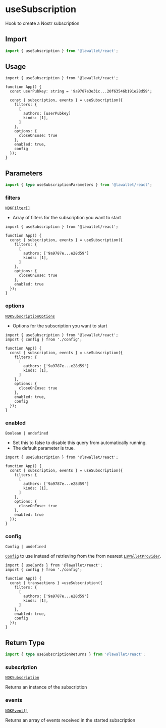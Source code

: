 # useSubscription

Hook to create a Nostr subscription

## Import

```ts
import { useSubscription } from '@lawallet/react';
```

## Usage

```tsx filename="index.tsx"
import { useSubscription } from '@lawallet/react';

function App() {
  const userPubkey: string = '9a9787e3e31c...20f63546b191e28d59';

  const { subscription, events } = useSubscription({
    filters: {
      [
        authors: [userPubkey]
        kinds: [1],
      ]
    },
    options: {
      closeOnEose: true
    },
    enabled: true,
    config
  });
}
```

## Parameters

```ts
import { type useSubscriptionParameters } from '@lawallet/react';
```

### filters

[`NDKFilter[]`](/react/glossary/ndk#ndkfilter)

- Array of filters for the subscription you want to start

```tsx filename="index.tsx"
import { useSubscription } from '@lawallet/react';

function App() {
  const { subscription, events } = useSubscription({
    filters: {
      [
        authors: ['9a9787e...e28d59']
        kinds: [1],
      ]
    },
    options: {
      closeOnEose: true
    },
    enabled: true
  });
}
```

### options

[`NDKSubscriptionOptions`](/react/glossary/ndk#ndksubscriptionoptions)

- Options for the subscription you want to start

```tsx filename="index.tsx"
import { useSubscription } from '@lawallet/react';
import { config } from './config';

function App() {
  const { subscription, events } = useSubscription({
    filters: {
      [
        authors: ['9a9787e...e28d59']
        kinds: [1],
      ]
    },
    options: {
      closeOnEose: true
    },
    enabled: true,
    config
  });
}
```

### enabled

`Boolean | undefined`

- Set this to false to disable this query from automatically running.
- The default parameter is true.

```tsx filename="index.tsx"
import { useSubscription } from '@lawallet/react';

function App() {
  const { subscription, events } = useSubscription({
    filters: {
      [
        authors: ['9a9787e...e28d59']
        kinds: [1],
      ]
    },
    options: {
      closeOnEose: true
    },
    enabled: true
  });
}
```

### config

`Config | undefined`

[`Config`](/react/createConfig#config) to use instead of retrieving from the from nearest [`LaWalletProvider`](/react/LaWalletProvider).

```tsx filename="index.tsx"
import { useCards } from '@lawallet/react';
import { config } from './config';

function App() {
  const { transactions } =useSubscription({
    filters: {
      [
        authors: ['9a9787e...e28d59']
        kinds: [1],
      ]
    },
    enabled: true,
    config
  });
}
```

## Return Type

```ts
import { type useSubscriptionReturns } from '@lawallet/react';
```

### subscription

[`NDKSubscription`](/react/glossary/ndk#ndksubscription)

Returns an instance of the subscription

### events

[`NDKEvent[]`](/react/glossary/ndk#ndkevent)

Returns an array of events received in the started subscription
